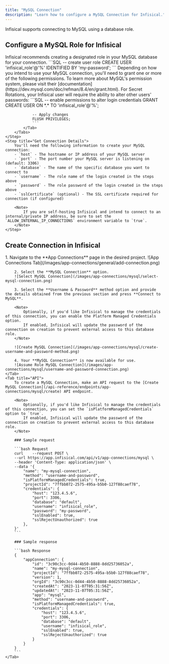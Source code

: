 ```yaml
---
title: "MySQL Connection"
description: "Learn how to configure a MySQL Connection for Infisical."
---
```


Infisical supports connecting to MySQL using a database role.

## Configure a MySQL Role for Infisical

<Steps>
    <Step title="Create a Role">
        Infisical recommends creating a designated role in your MySQL database for your connection.
        ```SQL
        -- create user role
        CREATE USER 'infisical_role'@'%' IDENTIFIED BY 'my-password';
        ```
    </Step>
    <Step title="Grant Relevant Permissions">
       Depending on how you intend to use your MySQL connection, you'll need to grant one or more of the following permissions.
        <Tip>
            To learn more about MySQL's permission system, please visit their [documentation](https://dev.mysql.com/doc/refman/8.4/en/grant.html).
        </Tip>
        <Tabs>
            <Tab title="Secret Rotation">
                For Secret Rotations, your Infisical user will require the ability to alter other users' passwords:
                ```SQL
                -- enable permissions to alter login credentials
                GRANT CREATE USER ON *.* TO 'infisical_role'@'%';

                -- Apply changes
                FLUSH PRIVILEGES;
                ```
            </Tab>
        </Tabs>
    </Step>
    <Step title="Get Connection Details">
        You'll need the following information to create your MySQL connection:
        - `host` - The hostname or IP address of your MySQL server
        - `port` - The port number your MySQL server is listening on (default: 3306)
        - `database` - The name of the specific database you want to connect to
        - `username` - The role name of the login created in the steps above
        - `password` - The role password of the login created in the steps above
        - `sslCertificate` (optional) - The SSL certificate required for connection (if configured)

        <Note>
            If you are self-hosting Infisical and intend to connect to an internal/private IP address, be sure to set the `ALLOW_INTERNAL_IP_CONNECTIONS` environment variable to `true`.
        </Note>
    </Step>
</Steps>

## Create Connection in Infisical

<Tabs>
    <Tab title="Infisical UI">
        1. Navigate to the **App Connections** page in the desired project.
        ![App Connections Tab](/images/app-connections/general/add-connection.png)

        2. Select the **MySQL Connection** option.
        ![Select MySQL Connection](/images/app-connections/mysql/select-mysql-connection.png)

        3. Select the **Username & Password** method option and provide the details obtained from the previous section and press **Connect to MySQL**.

        <Note>
            Optionally, if you'd like Infisical to manage the credentials of this connection, you can enable the Platform Managed Credentials option.
            If enabled, Infisical will update the password of the connection on creation to prevent external access to this database role.
        </Note>

        ![Create MySQL Connection](/images/app-connections/mysql/create-username-and-password-method.png)

        4. Your **MySQL Connection** is now available for use.
        ![Assume Role MySQL Connection](/images/app-connections/mysql/username-and-password-connection.png)
    </Tab>
    <Tab title="API">
        To create a MySQL Connection, make an API request to the [Create MySQL Connection](/api-reference/endpoints/app-connections/mysql/create) API endpoint.

        <Note>
            Optionally, if you'd like Infisical to manage the credentials of this connection, you can set the `isPlatformManagedCredentials` option to `true`.
            If enabled, Infisical will update the password of the connection on creation to prevent external access to this database role.
        </Note>

        ### Sample request

        ```bash Request
        curl    --request POST \
        --url https://app.infisical.com/api/v1/app-connections/mysql \
        --header 'Content-Type: application/json' \
        --data '{
            "name": "my-mysql-connection",
            "method": "username-and-password",
            "isPlatformManagedCredentials": true,
            "projectId": "7ffbb072-2575-495a-b5b0-127f88caef78",
            "credentials": {
                "host": "123.4.5.6",
                "port": 3306,
                "database": "default",
                "username": "infisical_role",
                "password": "my-password",
                "sslEnabled": true,
                "sslRejectUnauthorized": true
            },
        }'
        ```

        ### Sample response

        ```bash Response
        {
            "appConnection": {
                "id": "3c90c3cc-0d44-4b50-8888-8dd25736052a",
                "name": "my-mysql-connection",
                "projectId": "7ffbb072-2575-495a-b5b0-127f88caef78",
                "version": 1,
                "orgId": "3c90c3cc-0d44-4b50-8888-8dd25736052a",
                "createdAt": "2023-11-07T05:31:56Z",
                "updatedAt": "2023-11-07T05:31:56Z",
                "app": "mysql",
                "method": "username-and-password",
                "isPlatformManagedCredentials": true,
                "credentials": {
                    "host": "123.4.5.6",
                    "port": 3306,
                    "database": "default",
                    "username": "infisical_role",
                    "sslEnabled": true,
                    "sslRejectUnauthorized": true
                }
            }
        }
        ```
    </Tab>
</Tabs>
